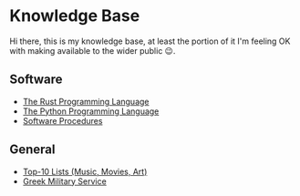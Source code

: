 = Knowledge Base =

Hi there, this is my knowledge base, at least the portion of it I'm feeling OK
with making available to the wider public 😉.

== Software ==

* [[software/rust/index.wiki|The Rust Programming Language]]
* [[software/python/index.wiki|The Python Programming Language]]
* [[software-procedures/index.wiki|Software Procedures]]

== General ==

* [[top10/index.wiki|Top-10 Lists (Music, Movies, Art)]]
* [[military-service/index.wiki|Greek Military Service]]
